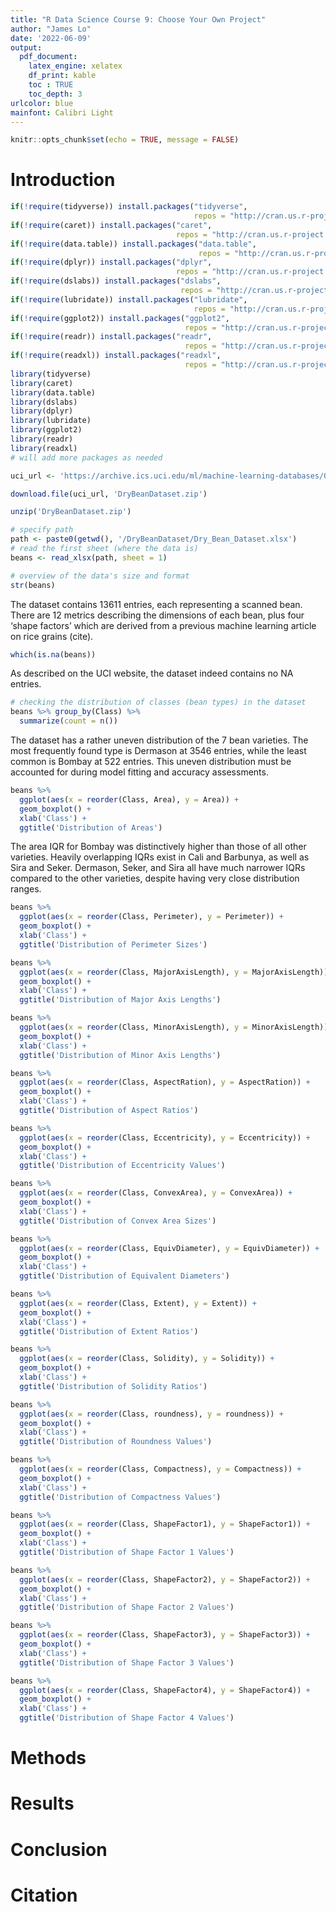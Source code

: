 ```yaml
---
title: "R Data Science Course 9: Choose Your Own Project"
author: "James Lo"
date: '2022-06-09'
output: 
  pdf_document:
    latex_engine: xelatex
    df_print: kable
    toc : TRUE
    toc_depth: 3
urlcolor: blue
mainfont: Calibri Light
---
```


```r
knitr::opts_chunk$set(echo = TRUE, message = FALSE)
```

# Introduction

```r
if(!require(tidyverse)) install.packages("tidyverse",
                                         repos = "http://cran.us.r-project.org")
if(!require(caret)) install.packages("caret",
                                     repos = "http://cran.us.r-project.org")
if(!require(data.table)) install.packages("data.table", 
                                          repos = "http://cran.us.r-project.org")
if(!require(dplyr)) install.packages("dplyr", 
                                     repos = "http://cran.us.r-project.org")
if(!require(dslabs)) install.packages("dslabs", 
                                      repos = "http://cran.us.r-project.org")
if(!require(lubridate)) install.packages("lubridate", 
                                         repos = "http://cran.us.r-project.org")
if(!require(ggplot2)) install.packages("ggplot2", 
                                       repos = "http://cran.us.r-project.org")
if(!require(readr)) install.packages("readr", 
                                       repos = "http://cran.us.r-project.org")
if(!require(readxl)) install.packages("readxl", 
                                       repos = "http://cran.us.r-project.org")
library(tidyverse)
library(caret)
library(data.table)
library(dslabs)
library(dplyr)
library(lubridate)
library(ggplot2)
library(readr)
library(readxl)
# will add more packages as needed

```

```r
uci_url <- 'https://archive.ics.uci.edu/ml/machine-learning-databases/00602/DryBeanDataset.zip'

download.file(uci_url, 'DryBeanDataset.zip')
```
```r
unzip('DryBeanDataset.zip')
```

```r
# specify path
path <- paste0(getwd(), '/DryBeanDataset/Dry_Bean_Dataset.xlsx')
# read the first sheet (where the data is)
beans <- read_xlsx(path, sheet = 1)
```

```r

# overview of the data's size and format
str(beans)
```
The dataset contains 13611 entries, each representing a scanned bean. There are 12 metrics describing the dimensions of each bean, plus four 'shape factors' which are derived from a previous machine learning article on rice grains (cite).

```r
which(is.na(beans))
```
As described on the UCI website, the dataset indeed contains no NA entries.

```r
# checking the distribution of classes (bean types) in the dataset
beans %>% group_by(Class) %>%
  summarize(count = n())
```
The dataset has a rather uneven distribution of the 7 bean varieties. The most frequently found type is Dermason at 3546 entries, while the least common is Bombay at 522 entries. This uneven distribution must be accounted for during model fitting and accuracy assessments.

```r
beans %>%
  ggplot(aes(x = reorder(Class, Area), y = Area)) +
  geom_boxplot() +
  xlab('Class') +
  ggtitle('Distribution of Areas')
```
The area IQR for Bombay was distinctively higher than those of all other varieties. Heavily overlapping IQRs exist in Cali and Barbunya, as well as Sira and Seker. Dermason, Seker, and Sira all have much narrower IQRs compared to the other varieties, despite having very close distribution ranges.


```r
beans %>%
  ggplot(aes(x = reorder(Class, Perimeter), y = Perimeter)) +
  geom_boxplot() +
  xlab('Class') +
  ggtitle('Distribution of Perimeter Sizes')
```

```r
beans %>%
  ggplot(aes(x = reorder(Class, MajorAxisLength), y = MajorAxisLength)) +
  geom_boxplot() +
  xlab('Class') +
  ggtitle('Distribution of Major Axis Lengths')
```
```r
beans %>%
  ggplot(aes(x = reorder(Class, MinorAxisLength), y = MinorAxisLength)) +
  geom_boxplot() +
  xlab('Class') +
  ggtitle('Distribution of Minor Axis Lengths')
```
```r
beans %>%
  ggplot(aes(x = reorder(Class, AspectRation), y = AspectRation)) +
  geom_boxplot() +
  xlab('Class') +
  ggtitle('Distribution of Aspect Ratios')
```
```r
beans %>%
  ggplot(aes(x = reorder(Class, Eccentricity), y = Eccentricity)) +
  geom_boxplot() +
  xlab('Class') +
  ggtitle('Distribution of Eccentricity Values')
```
```r
beans %>%
  ggplot(aes(x = reorder(Class, ConvexArea), y = ConvexArea)) +
  geom_boxplot() +
  xlab('Class') +
  ggtitle('Distribution of Convex Area Sizes')
```
```r
beans %>%
  ggplot(aes(x = reorder(Class, EquivDiameter), y = EquivDiameter)) +
  geom_boxplot() +
  xlab('Class') +
  ggtitle('Distribution of Equivalent Diameters')
```
```r
beans %>%
  ggplot(aes(x = reorder(Class, Extent), y = Extent)) +
  geom_boxplot() +
  xlab('Class') +
  ggtitle('Distribution of Extent Ratios')
```
```r
beans %>%
  ggplot(aes(x = reorder(Class, Solidity), y = Solidity)) +
  geom_boxplot() +
  xlab('Class') +
  ggtitle('Distribution of Solidity Ratios')
```
```r
beans %>%
  ggplot(aes(x = reorder(Class, roundness), y = roundness)) +
  geom_boxplot() +
  xlab('Class') +
  ggtitle('Distribution of Roundness Values')
```
```r
beans %>%
  ggplot(aes(x = reorder(Class, Compactness), y = Compactness)) +
  geom_boxplot() +
  xlab('Class') +
  ggtitle('Distribution of Compactness Values')
```
```r
beans %>%
  ggplot(aes(x = reorder(Class, ShapeFactor1), y = ShapeFactor1)) +
  geom_boxplot() +
  xlab('Class') +
  ggtitle('Distribution of Shape Factor 1 Values')
```
```r
beans %>%
  ggplot(aes(x = reorder(Class, ShapeFactor2), y = ShapeFactor2)) +
  geom_boxplot() +
  xlab('Class') +
  ggtitle('Distribution of Shape Factor 2 Values')
```
```r
beans %>%
  ggplot(aes(x = reorder(Class, ShapeFactor3), y = ShapeFactor3)) +
  geom_boxplot() +
  xlab('Class') +
  ggtitle('Distribution of Shape Factor 3 Values')
```
```r
beans %>%
  ggplot(aes(x = reorder(Class, ShapeFactor4), y = ShapeFactor4)) +
  geom_boxplot() +
  xlab('Class') +
  ggtitle('Distribution of Shape Factor 4 Values')
```

# Methods

# Results

# Conclusion

# Citation
